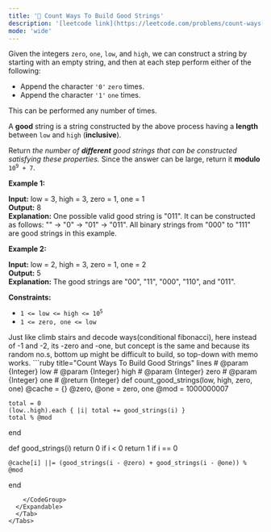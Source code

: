 ```yaml
---
title: '🧀 Count Ways To Build Good Strings'
description: '[leetcode link](https://leetcode.com/problems/count-ways-to-build-good-strings/description/)'
mode: 'wide'
---
```

<Tabs>
  <Tab title="Question" icon="circle-question" iconType="regular">
    <Card>
      <p>Given the integers <code>zero</code>, <code>one</code>, <code>low</code>, and <code>high</code>, we can construct a string by starting with an empty string, and then at each step perform either of the following:</p>  <ul>  <li>Append the character <code>&#39;0&#39;</code> <code>zero</code> times.</li>  <li>Append the character <code>&#39;1&#39;</code> <code>one</code> times.</li> </ul>  <p>This can be performed any number of times.</p>  <p>A <strong>good</strong> string is a string constructed by the above process having a <strong>length</strong> between <code>low</code> and <code>high</code> (<strong>inclusive</strong>).</p>  <p>Return <em>the number of <strong>different</strong> good strings that can be constructed satisfying these properties.</em> Since the answer can be large, return it <strong>modulo</strong> <code>10<sup>9</sup> + 7</code>.</p>   <p><strong class="example">Example 1:</strong></p>   <strong>Input:</strong> low = 3, high = 3, zero = 1, one = 1 <br/> <strong>Output:</strong> 8 <br/> <strong>Explanation:</strong>  One possible valid good string is &quot;011&quot;.  It can be constructed as follows: &quot;&quot; -&gt; &quot;0&quot; -&gt; &quot;01&quot; -&gt; &quot;011&quot;.  All binary strings from &quot;000&quot; to &quot;111&quot; are good strings in this example.   <p><strong class="example">Example 2:</strong></p>   <strong>Input:</strong> low = 2, high = 3, zero = 1, one = 2 <br/> <strong>Output:</strong> 5 <br/> <strong>Explanation:</strong> The good strings are &quot;00&quot;, &quot;11&quot;, &quot;000&quot;, &quot;110&quot;, and &quot;011&quot;.    <p><strong>Constraints:</strong></p>  <ul>  <li><code>1 &lt;= low&nbsp;&lt;= high&nbsp;&lt;= 10<sup>5</sup></code></li>  <li><code>1 &lt;= zero, one &lt;= low</code></li> </ul> 
    </Card>
  </Tab>
  <Tab title="Solution" icon="lightbulb" iconType="regular" >
    <Card>
      Just like climb stairs and decode ways(conditional fibonacci), here instead of -1 and -2, its -zero and -one, but concept is the same and because its random no.s, bottom up might be difficult to build, so top-down with memo works.
    </Card>
  <Expandable title="code">
    <CodeGroup dropdown>
```ruby title="Count Ways To Build Good Strings" lines
# @param {Integer} low
# @param {Integer} high
# @param {Integer} zero
# @param {Integer} one
# @return {Integer}
def count_good_strings(low, high, zero, one)
    @cache = {}
    @zero, @one = zero, one
    @mod = 1000000007

    total = 0
    (low..high).each { |i| total += good_strings(i) }
    total % @mod
end

def good_strings(i)
    return 0 if i < 0
    return 1 if i == 0

    @cache[i] ||= (good_strings(i - @zero) + good_strings(i - @one)) % @mod
end
```
    </CodeGroup>
  </Expandable>
  </Tab>
</Tabs>